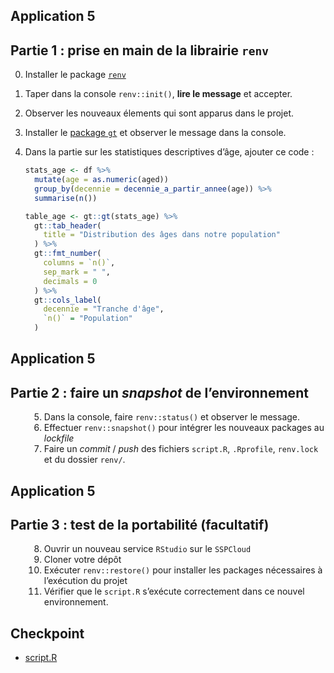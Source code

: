 ## Application 5

:::{.callout-tip collapse="true" icon=false}
## Partie 1 : prise en main de la librairie `renv`

:::{.incremental}
0. Installer le package [`renv`](https://rstudio.github.io/renv/articles/renv.html)
1. Taper dans la console `renv::init()`, __lire le message__ et accepter.
2. Observer les nouveaux élements qui sont apparus dans le projet.
3. Installer le [package `gt`](https://gt.rstudio.com/) et observer le message dans la console.
4. Dans la partie sur les statistiques descriptives d'âge, ajouter ce code :

    ```r
    stats_age <- df %>%
      mutate(age = as.numeric(aged))
      group_by(decennie = decennie_a_partir_annee(age)) %>%
      summarise(n())
    
    table_age <- gt::gt(stats_age) %>%
      gt::tab_header(
        title = "Distribution des âges dans notre population"
      ) %>%
      gt::fmt_number(
        columns = `n()`,
        sep_mark = " ",
        decimals = 0
      ) %>%
      gt::cols_label(
        decennie = "Tranche d'âge",
        `n()` = "Population"
      )

    ```

:::

:::

## Application 5

:::{.callout-tip collapse="true" icon=false}
## Partie 2 : faire un *snapshot* de l'environnement

:::{.incremental style="margin-left: 30px;"}
5. Dans la console, faire `renv::status()` et observer le message.
6. Effectuer `renv::snapshot()` pour intégrer les nouveaux packages au *lockfile*
7. Faire un _commit_ / _push_ des fichiers `script.R`, `.Rprofile`, `renv.lock` et du dossier `renv/`.
:::

:::

## Application 5

:::{.callout-tip collapse="true" icon=false}
## Partie 3 : test de la portabilité (facultatif)

:::{.incremental style="margin-left: 30px;"}
8. Ouvrir un nouveau service `RStudio` sur le `SSPCloud`
9. Cloner votre dépôt
10. Exécuter `renv::restore()` pour installer les packages nécessaires à l'exécution du projet
11. Vérifier que le `script.R` s'exécute correctement dans ce nouvel environnement.
:::

:::

## Checkpoint

- [script.R](https://raw.githubusercontent.com/InseeFrLab/formation-bonnes-pratiques-R/main/R/checkpoints/application5/script.R)
